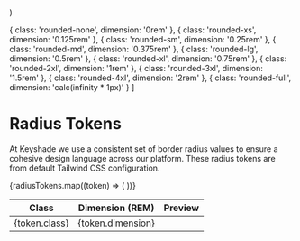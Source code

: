 
  <div className={`aspect-square h-32 w-32 bg-gray-300 ${radius} border`} />
)

  {
    class: 'rounded-none',
    dimension: '0rem'
  },
  {
    class: 'rounded-xs',
    dimension: '0.125rem'
  },
  {
    class: 'rounded-sm',
    dimension: '0.25rem'
  },
  {
    class: 'rounded-md',
    dimension: '0.375rem'
  },
  {
    class: 'rounded-lg',
    dimension: '0.5rem'
  },
  {
    class: 'rounded-xl',
    dimension: '0.75rem'
  },
  {
    class: 'rounded-2xl',
    dimension: '1rem'
  },
  {
    class: 'rounded-3xl',
    dimension: '1.5rem'
  },
  {
    class: 'rounded-4xl',
    dimension: '2rem'
  },
  {
    class: 'rounded-full',
    dimension: 'calc(infinity * 1px)'
  }
]

<Meta title="Tokens/Radius" />

# Radius Tokens

At Keyshade we use a consistent set of border radius values to ensure a cohesive design language across our platform. These radius tokens are from default Tailwind CSS configuration.

<table>
  <thead>
    <tr>
      <th>Class</th>
      <th>Dimension (REM)</th>
      <th>Preview</th>
    </tr>
  </thead>
  <tbody>
    {radiusTokens.map((token) => (
      <tr key={token.class}>
        <td>{token.class}</td>
        <td>{token.dimension}</td>
        <td>
          <Radius radius={token.class} />
        </td>
      </tr>
    ))}
  </tbody>
</table>
